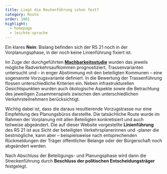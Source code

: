 ```yaml
---
title: Liegt die Routenführung schon fest?
category: Route
order: 1001
highlight:
  - homepage
  - leichte-sprache
---
```

Ein klares **Nein**: Bislang befinden sich der RS 21 noch in der Vorplanungsphase, in der noch keine Linienführung fixiert ist.

Im Zuge der durchgeführten [**Machbarkeitsstudie**](https://www.landkreis-ludwigsburg.de/de/verkehr-sicherheit-ordnung/radverkehr/radschnellwege/machbarkeitsstudie-radschnellverbindung-ludwigsburg-waiblingen/) wurden das jeweils mögliche Radverkehrsaufkommen prognostiziert, Trassenvarianten untersucht und – in enger Abstimmung mit den beteiligten Kommunen – eine sogenannte Vorzugsvariante definiert. In die Bewertung der Trassenführung flossen unterschiedliche Kriterien ein. Neben infrastrukturellen Gesichtspunkten wurden auch ökologische Aspekte sowie die Betrachtung des jeweiligen Zusammenspiels zwischen den unterschiedlichen Verkehrsteilnehmern berücksichtigt.

Wichtig dabei ist, dass die daraus resultierende Vorzugstrasse nur eine Empfehlung des Planungsbüros darstellte. Die tatsächliche Route wurde im Rahmen der Vorplanung mit allen Beteiligten konkretisiert und auch teilweise abgeändert. Die auf dieser Website vorgestellte **Linienführung** des RS 21 ist aus Sicht der beteiligten Verkehrsplanerinnen und -planer die bestmögliche, kann aber – beispielsweise nach entsprechenden Rückmeldungen der Träger öffentlicher Belange oder der Bürgerschaft noch abgeändert werden.

Nach Abschluss der Beteiligungs- und Planungsphase wird dann die Streckenführung durch **Beschluss der politischen Entscheidungsträger** festgelegt.
